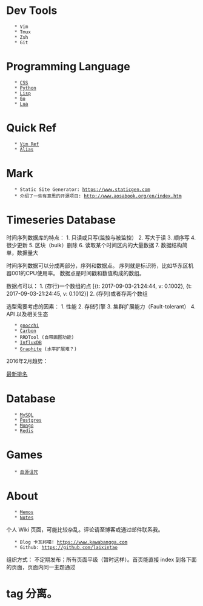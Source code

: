 = Dev Tools =
    * Vim
    * Tmux
    * Zsh
    * Git

= Programming Language =
    * [[CSS]]
    * [[Python]]
    * [[Lisp]]
    * [[Go]]
    * [[Lua]]

= Quick Ref =
    * [[Vim Ref]]
    * [[Alias]]

= Mark =
    * Static Site Generator: https://www.staticgen.com
    * 介绍了一些有意思的开源项目: http://www.aosabook.org/en/index.htm

= Timeseries Database =

时间序列数据库的特点：
1. 只读或只写(监控与被监控）
2. 写大于读
3. 顺序写
4. 很少更新
5. 区块（bulk）删除
6. 读取某个时间区内的大量数据
7. 数据结构简单，数据量大

时间序列数据可以分成两部分，序列和数据点。 序列就是标识符，比如华东区机器001的CPU使用率。 数据点是时间戳和数值构成的数组。

数据点可以：
1. (存行)一个数组的点 [{t: 2017-09-03-21:24:44, v: 0.1002}, {t: 2017-09-03-21:24:45, v: 0.1012}]
2. (存列)或者存两个数组

选型需要考虑的因素：
1. 性能
2. 存储引擎
3. 集群扩展能力（Fault-tolerant）
4. API 以及相关生态

    * [[https://github.com/gnocchixyz/gnocchi|gnocchi]]
    * [[https://github.com/graphite-project/carbon|Carbon]]
    * RRDTool (自带画图功能)
    * [[InfluxDB]]
    * [[Graphite]] (水平扩展难？)

2016年2月趋势：
{{http://liubin.org/images/2016/02/tsdb-series/tsdb-ranking.png}}

[[https://db-engines.com/en/ranking/time+series+dbms|最新排名]]
= Database =
    * [[MySQL]]
    * [[Postgres]]
    * [[Mongo]]
    * [[Redis]]

= Games =
    * [[血源诅咒]]

= About =
    * [[Memos]]
    * [[Notes]]

个人 Wiki 页面，可能比较杂乱。评论请至博客或通过邮件联系我。
    * Blog 卡瓦邦噶! https://www.kawabangga.com
    * Github: https://github.com/laixintao

组织方式：
不定期发布；所有页面平级（暂时这样）。首页能直接 index 到各下面的页面，页面内同一主题通过 <h1> tag 分离。
